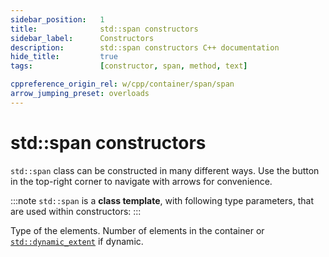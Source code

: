 ```yaml
---
sidebar_position:	1
title:				std::span constructors
sidebar_label:		Constructors
description:		std::span constructors C++ documentation
hide_title:			true
tags:				[constructor, span, method, text]

cppreference_origin_rel: w/cpp/container/span/span
arrow_jumping_preset: overloads
---
```


# std::span constructors



<!----------------- Codes ---------------------->
`std::span` class can be constructed in many different ways.
Use the button in the top-right corner to navigate with arrows for convenience.

:::note
`std::span` is a **class template**, with following type parameters,
that are used within constructors:
:::

<SymbolTable noTraits>
	<Symbol name="T">
		Type of the elements.
	</Symbol>
	<Symbol name="Extent">
		Number of elements in the container or <a href="#"><code>std::dynamic_extent</code></a> if dynamic.
	</Symbol>
</SymbolTable>

<ImproveSection />

